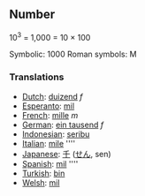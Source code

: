==Number==

10<sup>3</sup> = 1,000 = 10 &times; 100

Symbolic: 1000
Roman symbols: M 

===Translations===

*[[Dutch]]: [[duizend]] ''f''
*[[Esperanto]]: [[mil]]
*[[French]]: [[mille]] ''m''
*[[German]]: [[ein tausend]] ''f''
*[[Indonesian]]: [[seribu]]
*[[Italian]]: [[mile]] ''''
*[[Japanese]]: [[千]] ([[せん]], sen)
*[[Spanish]]: [[mil]] ''''
*[[Turkish]]: [[bin]]
*[[Welsh]]: [[mil]]
